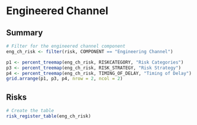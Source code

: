 # Engineered Channel

## Summary
```r
# Filter for the engineered channel component
eng_ch_risk <- filter(risk, COMPONENT == "Engineering Channel")
```

```r
p1 <- percent_treemap(eng_ch_risk, RISKCATEGORY, "Risk Categories")
p3 <- percent_treemap(eng_ch_risk, RISK_STRATEGY, "Risk Strategy")
p4 <- percent_treemap(eng_ch_risk, TIMING_OF_DELAY, "Timing of Delay")
grid.arrange(p1, p3, p4, nrow = 2, ncol = 2)
```

## Risks
```r
# Create the table
risk_register_table(eng_ch_risk)
```

